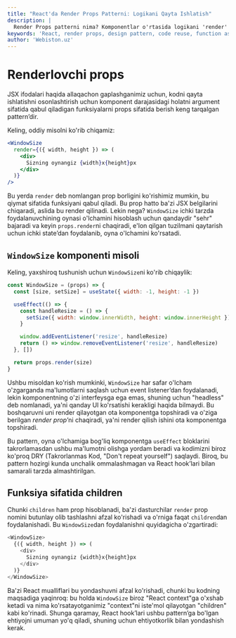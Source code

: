 ```yaml
---
title: "React'da Render Props Patterni: Logikani Qayta Ishlatish"
description: |
  Render Props patterni nima? Komponentlar o'rtasida logikani 'render' prop orqali qanday bo'lishishni va nima uchun hook'lar uning o'rnini egallayotganini bilib oling.
keywords: 'React, render props, design pattern, code reuse, function as children, headless components, hooks, webiston'
author: 'Webiston.uz'
---
```


# Renderlovchi props

JSX ifodalari haqida allaqachon gaplashganimiz uchun, kodni qayta ishlatishni osonlashtirish uchun komponent darajasidagi holatni argument sifatida qabul qiladigan funksiyalarni props sifatida berish keng tarqalgan pattern’dir.

Keling, oddiy misolni ko'rib chiqamiz:

```jsx copy
<WindowSize
  render={({ width, height }) => (
    <div>
      Sizning oynangiz {width}x{height}px
    </div>
  )}
/>
```

Bu yerda `render` deb nomlangan prop borligini ko'rishimiz mumkin, bu qiymat sifatida funksiyani qabul qiladi. Bu prop hatto ba'zi JSX belgilarini chiqaradi, aslida bu render qilinadi. Lekin nega? `WindowSize` ichki tarzda foydalanuvchining oynasi o'lchamini hisoblash uchun qandaydir "sehr" bajaradi va keyin `props.render`ni chaqiradi, e'lon qilgan tuzilmani qaytarish uchun ichki state’dan foydalanib, oyna o'lchamini ko'rsatadi.

## `WindowSize` komponenti misoli

Keling, yaxshiroq tushunish uchun `WindowSize`ni ko'rib chiqaylik:

```js copy
const WindowSize = (props) => {
  const [size, setSize] = useState({ width: -1, height: -1 })

  useEffect(() => {
    const handleResize = () => {
      setSize({ width: window.innerWidth, height: window.innerHeight })
    }

    window.addEventListener('resize', handleResize)
    return () => window.removeEventListener('resize', handleResize)
  }, [])

  return props.render(size)
}
```

Ushbu misoldan ko'rish mumkinki, `WindowSize` har safar o'lcham o'zgarganda ma'lumotlarni saqlash uchun event listener’dan foydalanadi, lekin komponentning o'zi interfeysga ega emas, shuning uchun "headless" deb nomlanadi, ya'ni qanday UI ko'rsatishi kerakligi haqida bilmaydi. Bu boshqaruvni uni render qilayotgan ota komponentga topshiradi va o'ziga berilgan _render prop_’ni chaqiradi, ya'ni render qilish ishini ota komponentga topshiradi.

Bu pattern, oyna o'lchamiga bog'liq komponentga `useEffect` bloklarini takrorlamasdan ushbu ma'lumotni olishga yordam beradi va kodimizni biroz ko'proq DRY (Takrorlanmas Kod, "Don't repeat yourself") saqlaydi. Biroq, bu pattern hozirgi kunda unchalik ommalashmagan va React hook’lari bilan samarali tarzda almashtirilgan.

## Funksiya sifatida children

Chunki `children` ham prop hisoblanadi, ba'zi dasturchilar `render` prop nomini butunlay olib tashlashni afzal ko'rishadi va o'rniga faqat `children`dan foydalanishadi. Bu `WindowSize`dan foydalanishni quyidagicha o'zgartiradi:

```js copy
<WindowSize>
  {({ width, height }) => (
    <div>
      Sizning oynangiz {width}x{height}px
    </div>
  )}
</WindowSize>
```

Ba'zi React mualliflari bu yondashuvni afzal ko'rishadi, chunki bu kodning maqsadiga yaqinroq: bu holda `WindowSize` biroz "React context"ga o'xshab ketadi va nima ko'rsatayotganimiz "context"ni iste'mol qilayotgan "children" kabi ko'rinadi. Shunga qaramay, React hook’lari ushbu pattern’ga bo'lgan ehtiyojni umuman yo'q qiladi, shuning uchun ehtiyotkorlik bilan yondashish kerak.
